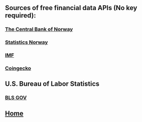 
<Head>
  <title>My Blog</title>
</Head>

## Sources of free financial data APIs (No key required):

### [The Central Bank of Norway](https://www.norges-bank.no/en/topics/Statistics/open-data/)

### [Statistics Norway](https://www.ssb.no/en/api)

### [IMF](https://datahelp.imf.org/knowledgebase/articles/667681-json-restful-web-service)

### [Coingecko](https://www.coingecko.com/en/api)

## U.S. Bureau of Labor Statistics

### [BLS GOV](https://api.bls.gov/publicAPI/v1/timeseries/data/APU000074714)

## [Home](.)
